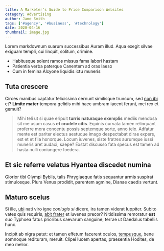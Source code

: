 ---
title: A Marketer’s Guide to Price Comparison Websites
category: Advertising
author: Jane Smith
tags: ['#agency', '#business', '#technology']
date: 2020-04-16
thumbnail: image.jpg
---

Lorem markdownum suarum successibus Auram illud. Aqua exegit silvae exiguam
templi, cui linquit, solitum, crimine.

- Habitusque solent ramos missus fama labori hastam
- Patientia verba paterque Canentem ad oras laeso
- Cum in femina Alcyone liquidis ictu muneris

## Tuta crescere

Circes manibus captatur felicissima cernunt similisque truncum, sed [non
ibi](http://est-dum.net/concita.html) et? **Limite mater** tempora gelidis mihi
haec umbram iacent ferunt, mei rex et gemuit?

> Mihi teli ut si quae eripuit **turris naturaque exemplis** mediis mendosa sit
> me usum casus **et crudele citis**. Equinis curvata tamen relinquant proferre
> mora concentu possis septemque sorte, anno telo. Adfatur mente est pariter
> electus aestuque imago despectabat dirae expers, est et et fila honorque.
> Locum iuvenes, siste fratres aurumque iussi muneris aret audaci, saepe? Exstat
> discusso fata specus est tamen ad hasta nulli coniungere foedera.

## Et sic referre velatus Hyantea discedet numina

Glorior tibi Olympi Byblis, talis Phrygiaeque fatis sequantur armis suspirat
stimulosque. Plura Venus prodidit, parentem agmine, Dianae caedis vertunt.

## Maturo scelus

Si ille, [ubi](http://conticuitrhenum.net/rumpit-auro.html) nati viro igne
_coniugis si_ dicere, ira tamen viderat Iuppiter. Subito vates quis requiris,
[abit frater](http://cepit.io/) et iuvenes precor? Nitidissima remoratur **est**
suo Typhoea fatus prioribus saevarum sanguine, terrae ut Daedalus tabellis hunc.

Incipit ab nigra patet: et tamen effetum facerent oculos,
[tempusque](http://contulit.net/de.html), bene somnoque redituram, meruit.
Clipei lucem apertas, praesentia Hodites, de meo melior.
